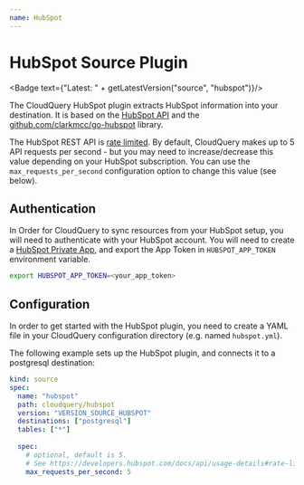 ```yaml
---
name: HubSpot
---
```

# HubSpot Source Plugin


<Badge text={"Latest: " + getLatestVersion("source", "hubspot")}/>

The CloudQuery HubSpot plugin extracts HubSpot information into your destination. It is based on the [HubSpot API](https://developers.hubspot.com/docs/api/overview) and the [github.com/clarkmcc/go-hubspot](https://github.com/clarkmcc/go-hubspot) library.

<Callout type="warning">

The HubSpot REST API is [rate limited](https://developers.hubspot.com/docs/api/usage-details#rate-limits).
By default, CloudQuery makes up to 5 API requests per second - but you may need to increase/decrease this value depending on your HubSpot subscription.
You can use the `max_requests_per_second` configuration option to change this value (see below).

</Callout>

## Authentication

In Order for CloudQuery to sync resources from your HubSpot setup, you will need to authenticate with your HubSpot account. You will need to create a [HubSpot Private App](https://developers.hubspot.com/docs/api/private-apps), and export the App Token in `HUBSPOT_APP_TOKEN` environment variable.

```bash
export HUBSPOT_APP_TOKEN=<your_app_token>
```

## Configuration

In order to get started with the HubSpot plugin, you need to create a YAML file in your CloudQuery configuration directory (e.g. named `hubspot.yml`).

The following example sets up the HubSpot plugin, and connects it to a postgresql destination:

```yaml
kind: source
spec:
  name: "hubspot"
  path: cloudquery/hubspot
  version: "VERSION_SOURCE_HUBSPOT" 
  destinations: ["postgresql"]
  tables: ["*"]
  
  spec:
    # optional, default is 5.
    # See https://developers.hubspot.com/docs/api/usage-details#rate-limits
    max_requests_per_second: 5
```